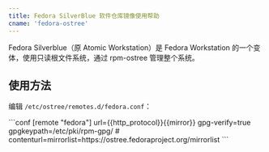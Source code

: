 ```yaml
---
title: Fedora SilverBlue 软件仓库镜像使用帮助
cname: 'fedora-ostree'
---
```


Fedora Silverblue（原 Atomic Workstation）是 Fedora Workstation 的一个变体，使用只读根文件系统，通过 rpm-ostree 管理整个系统。

## 使用方法

编辑 `/etc/ostree/remotes.d/fedora.conf`：

<CodeBlock>
```conf
[remote "fedora"]
url={{http_protocol}}{{mirror}}
gpg-verify=true
gpgkeypath=/etc/pki/rpm-gpg/
# contenturl=mirrorlist=https://ostree.fedoraproject.org/mirrorlist
```
</CodeBlock>
